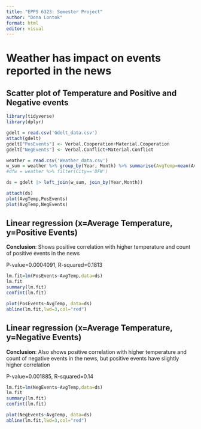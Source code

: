 ```yaml
---
title: "EPPS 6323: Semester Project"
author: "Dona Lontok"
format: html
editor: visual
---
```


# Weather has impact on events reported in the news

## Scatter plot of Temperature and Positive and Negative events

```r
library(tidyverse)
library(dplyr)

gdelt = read.csv('Gdelt_data.csv')
attach(gdelt)
gdelt["PosEvents"] <- Verbal.Cooperation+Material.Cooperation
gdelt["NegEvents"] <- Verbal.Conflict+Material.Conflict

weather = read.csv('Weather_data.csv')
w_sum = weather %>% group_by(Year, Month) %>% summarise(AvgTemp=mean(Avg.Temperature)) 
#dfw = weather %>% filter(City=='DFW')

ds = gdelt |> left_join(w_sum, join_by(Year,Month))

attach(ds)
plot(AvgTemp,PosEvents)
plot(AvgTemp,NegEvents)

```

## Linear regression (x=Average Temperature, y=Positive Events)

**Conclusion**: Shows positive correlation with higher temperature and count of positive events in the news

P-value=0.0004091, R-squared=0.1813

```r

lm.fit=lm(PosEvents~AvgTemp,data=ds)
lm.fit
summary(lm.fit)
confint(lm.fit)

plot(PosEvents~AvgTemp, data=ds)
abline(lm.fit,lwd=3,col="red")
```

## Linear regression (x=Average Temperature, y=Negative Events)

**Conclusion**: Also shows positive correlation with higher temperature and count of negative events in the news, but positive events have slightly higher correlation

P-value=0.001885, R-squared=0.14

```r

lm.fit=lm(NegEvents~AvgTemp,data=ds)
lm.fit
summary(lm.fit)
confint(lm.fit)

plot(NegEvents~AvgTemp, data=ds)
abline(lm.fit,lwd=3,col="red")
```
